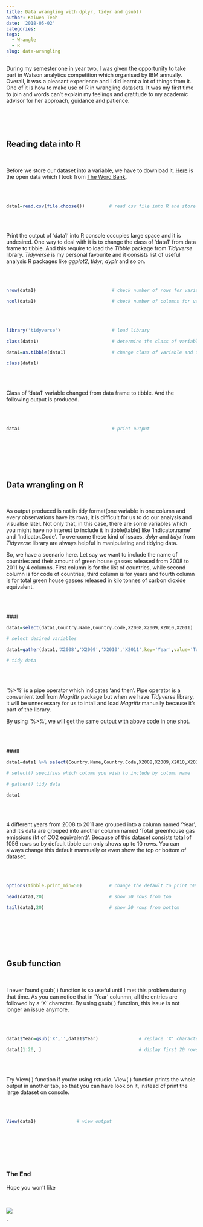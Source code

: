 ```yaml
---
title: Data wrangling with dplyr, tidyr and gsub()
author: Kaiwen Teoh
date: '2018-05-02'
categories:
tags:
  - Wrangle
  - R
slug: data-wrangling
---
```


  During my semester one in year two, I was given the opportunity to take part in Watson analytics competition which organised by IBM annually. Overall, it was a pleasant experience and I did learnt a lot of things from it. One of it is how to make use of R in wrangling datasets. It was my first time to join and words can't explain my feelings and gratitude to my academic advisor for her approach, guidance and patience. 

  <br>
  <br>
  <br>
  
## Reading data into R
  <br>
  
  Before we store our dataset into a variable, we have to download it. [Here](https://data.worldbank.org/indicator/EN.ATM.GHGT.KT.CE) is the open data which I took from [The Word Bank](https://data.worldbank.org/). 
  
  <br>
  <br>
  
```r

data1=read.csv(file.choose())         # read csv file into R and store in a named variable

```
  
  <br>
  <br>
  
  Print the output of 'data1' into R console occupies large space and it is undesired. One way to deal with it is to change the class of 'data1' from data frame to tibble. And this require to load the *Tibble* package from *Tidyverse* library. *Tidyverse* is my personal favourite and it consists list of useful analysis R packages like *ggplot2*, *tidyr*, *dyplr* and so on.

  <br>
  <br>

```r

nrow(data1)                            # check number of rows for variable

ncol(data1)                            # check number of columns for variable

```

  <br>
  <br>
  
```r

library('tidyverse')                   # load library

class(data1)                           # determine the class of variable

data1=as.tibble(data1)                 # change class of variable and store

class(data1)

```

  <br>
  <br>

  Class of 'data1' variable changed from data frame to tibble. And the following output is produced.
  
  <br>
  <br>

```r

data1                                  # print output

```
  
  <br>
  <br>
  <br>
  <br>
  <br>
  
## Data wrangling on R
  <br>

  As output produced is not in tidy format(one variable in one column and every observations have its row), it is difficult for us to do our analysis and visualise later. Not only that, in this case, there are some variables which you might have no interest to include it in tibble(table) like 'Indicator.name' and 'Indicator.Code'. To overcome these kind of issues, *dplyr* and *tidyr* from *Tidyverse* library are always helpful in manipulating and tidying data.
  
  So, we have a scenario here. Let say we want to include the name of countries and their amount of green house gasses released from 2008 to 2011 by 4 columns. First column is for the list of countries, while second column is for code of countries, third column is for years and fourth column is for total green house gasses released in kilo tonnes of carbon dioxide equivalent.
  
  <br>
  <br>

###I
  
```r

data1=select(data1,Country.Name,Country.Code,X2008,X2009,X2010,X2011)   

# select desired variables

data1=gather(data1,'X2008','X2009','X2010','X2011',key='Year',value='Total greenhouse gas emissions (kt of CO2 equivalent)')    

# tidy data                                                                        

```

  <br>
  <br>
  
  '%>%' is a pipe operator which indicates 'and then'. Pipe operator is a convenient tool from *Magrittr* package but when we have *Tidyverse* library, it will be unnecessary for us to intall and load *Magrittr* manually because it's part of the library. 
  
  By using '%>%', we will get the same output with above code in one shot.

  <br>
  <br>

###II
  
```r

data1=data1 %>% select(Country.Name,Country.Code,X2008,X2009,X2010,X2011) %>% gather('X2008','X2009','X2010','X2011',key='Year',value='Total greenhouse gas emissions (kt of CO2 equivalent)')

# select() specifies which column you wish to include by column name

# gather() tidy data 

data1           

```

  <br>
  <br>
  
  4 different years from 2008 to 2011 are grouped into a column named 'Year', and it's data are grouped into another column named 'Total greenhouse gas emissions (kt of CO2 equivalent)'. Because of this dataset consists total of 1056 rows so by default tibble can only shows up to 10 rows. You can always change this default mannually or even show the top or bottom of dataset.
  
  <br>
  <br>
  
```r

options(tibble.print_min=50)          # change the default to print 50 rows

head(data1,20)                        # show 30 rows from top

tail(data1,20)                        # show 30 rows from bottom

```

  <br>
  <br>
  <br>
  <br>
  <br>
  
## Gsub function
  <br>
  
  I never found gsub( ) function is so useful until I met this problem during that time. As you can notice that in 'Year' colunmn, all the entries are followed by a 'X' character. By using gsub( ) function, this issue is not longer an issue anymore.
  
  <br>
  <br>
  
```r

data1$Year=gsub('X','',data1$Year)               # replace 'X' character with empty

data1[1:20, ]                                    # diplay first 20 rows

```

  <br>
  <br>
  
  Try View( ) function if you're using rstudio. View( ) function prints the whole output in another tab, so that you can have look on it, instead of print the large dataset on console.
  
  <br>
  <br>
  
```r

View(data1)               # view output

```
  
  <br>
  <br>
  <br>
  <br>
  <br>

### The End

  Hope you won't like
  
  <br>
  
  ![](https://media1.giphy.com/media/gLv9hDfYSyFyg/giphy.gif?cid=e1bb72ff5aec3acb414d33666fbe8e06)  

  

    
    
    
`
  




  


  
